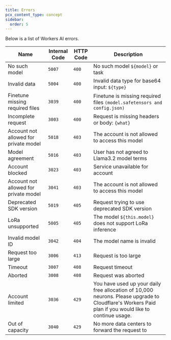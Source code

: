 ```yaml
---
title: Errors
pcx_content_type: concept
sidebar:
  order: 5
---
```


Below is a list of Workers AI errors.

| **Name**                              | **Internal Code** | **HTTP Code** | **Description**                                                                                                                                      |
| ------------------------------------- | ----------------- | ------------- | ---------------------------------------------------------------------------------------------------------------------------------------------------- |
| No such model                         | `5007`            | `400`         | No such model `${model}` or task                                                                                                                     |
| Invalid data                          | `5004`            | `400`         | Invalid data type for base64 input: `${type}`                                                                                                        |
| Finetune missing required files       | `3039`            | `400`         | Finetune is missing required files `(model.safetensors and config.json) `                                                                            |
| Incomplete request                    | `3003`            | `400`         | Request is missing headers or body: `{what}`                                                                                                         |
| Account not allowed for private model | `5018`            | `403`         | The account is not allowed to access this model                                                                                                      |
| Model agreement                       | `5016`            | `403`         | User has not agreed to Llama3.2 model terms                                                                                                          |
| Account blocked                       | `3023`            | `403`         | Service unavailable for account                                                                                                                      |
| Account not allowed for private model | `3041`            | `403`         | The account is not allowed to access this model                                                                                                      |
| Deprecated SDK version                | `5019`            | `405`         | Request trying to use deprecated SDK version                                                                                                         |
| LoRa unsupported                      | `5005`            | `405`         | The model `${this.model}` does not support LoRa inference                                                                                            |
| Invalid model ID                      | `3042`            | `404`         | The model name is invalid                                                                                                                            |
| Request too large                     | `3006`            | `413`         | Request is too large                                                                                                                                 |
| Timeout                               | `3007`            | `408`         | Request timeout                                                                                                                                      |
| Aborted                               | `3008`            | `408`         | Request was aborted                                                                                                                                  |
| Account limited                       | `3036`            | `429`         | You have used up your daily free allocation of 10,000 neurons. Please upgrade to Cloudflare's Workers Paid plan if you would like to continue usage. |
| Out of capacity                       | `3040`            | `429`         | No more data centers to forward the request to                                                                                                       |
